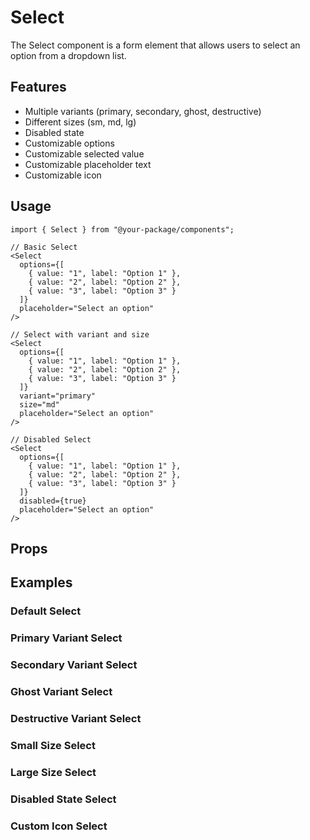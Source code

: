 
<Meta of={SelectStories} />

# Select

The Select component is a form element that allows users to select an option from a dropdown list.

## Features

- Multiple variants (primary, secondary, ghost, destructive)
- Different sizes (sm, md, lg)
- Disabled state
- Customizable options
- Customizable selected value
- Customizable placeholder text
- Customizable icon

## Usage

```tsx
import { Select } from "@your-package/components";

// Basic Select
<Select
  options={[
    { value: "1", label: "Option 1" },
    { value: "2", label: "Option 2" },
    { value: "3", label: "Option 3" }
  ]}
  placeholder="Select an option"
/>

// Select with variant and size
<Select
  options={[
    { value: "1", label: "Option 1" },
    { value: "2", label: "Option 2" },
    { value: "3", label: "Option 3" }
  ]}
  variant="primary"
  size="md"
  placeholder="Select an option"
/>

// Disabled Select
<Select
  options={[
    { value: "1", label: "Option 1" },
    { value: "2", label: "Option 2" },
    { value: "3", label: "Option 3" }
  ]}
  disabled={true}
  placeholder="Select an option"
/>
```

## Props

<Controls />

## Examples

### Default Select

<Story of={SelectStories.Default} />

### Primary Variant Select

<Story of={SelectStories.PrimaryVariant} />

### Secondary Variant Select

<Story of={SelectStories.SecondaryVariant} />

### Ghost Variant Select

<Story of={SelectStories.GhostVariant} />

### Destructive Variant Select

<Story of={SelectStories.DestructiveVariant} />

### Small Size Select

<Story of={SelectStories.SmallSize} />

### Large Size Select

<Story of={SelectStories.LargeSize} />

### Disabled State Select

<Story of={SelectStories.DisabledState} />

### Custom Icon Select

<Story of={SelectStories.CustomIcon} />
